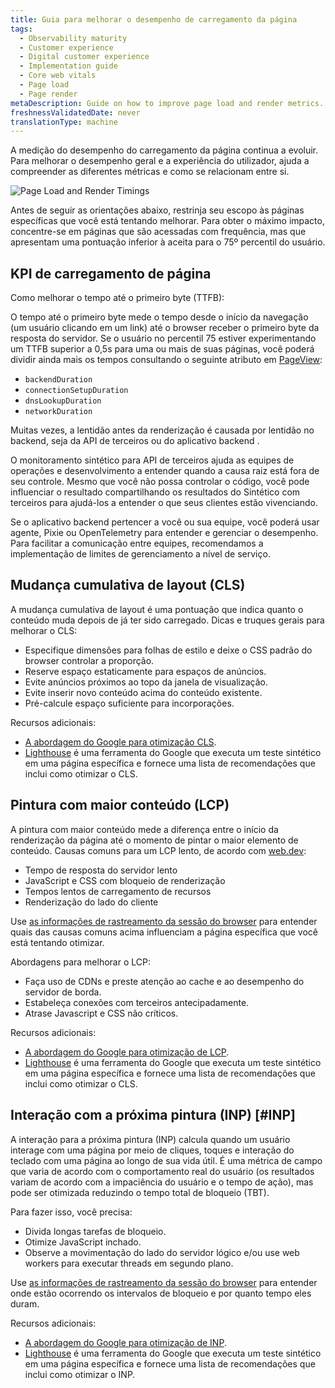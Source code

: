 ```yaml
---
title: Guia para melhorar o desempenho de carregamento da página
tags:
  - Observability maturity
  - Customer experience
  - Digital customer experience
  - Implementation guide
  - Core web vitals
  - Page load
  - Page render
metaDescription: Guide on how to improve page load and render metrics.
freshnessValidatedDate: never
translationType: machine
---
```


A medição do desempenho do carregamento da página continua a evoluir. Para melhorar o desempenho geral e a experiência do utilizador, ajuda a compreender as diferentes métricas e como se relacionam entre si.

<img
  title="Page Load and Render Timings"
  alt="Page Load and Render Timings"
  src="/images/cx_diagram_page_load_render_timings.webp"
/>

Antes de seguir as orientações abaixo, restrinja seu escopo às páginas específicas que você está tentando melhorar. Para obter o máximo impacto, concentre-se em páginas que são acessadas com frequência, mas que apresentam uma pontuação inferior à aceita para o 75º percentil do usuário.

## KPI de carregamento de página

Como melhorar o tempo até o primeiro byte (TTFB):

O tempo até o primeiro byte mede o tempo desde o início da navegação (um usuário clicando em um link) até o browser receber o primeiro byte da resposta do servidor. Se o usuário no percentil 75 estiver experimentando um TTFB superior a 0,5s para uma ou mais de suas páginas, você poderá dividir ainda mais os tempos consultando o seguinte atributo em [PageView](/attribute-dictionary/?dataSource=Browser+agent&event=PageView):

* `backendDuration`
* `connectionSetupDuration`
* `dnsLookupDuration`
* `networkDuration`

Muitas vezes, a lentidão antes da renderização é causada por lentidão no backend, seja da API de terceiros ou do aplicativo backend .

O monitoramento sintético para API de terceiros ajuda as equipes de operações e desenvolvimento a entender quando a causa raiz está fora de seu controle. Mesmo que você não possa controlar o código, você pode influenciar o resultado compartilhando os resultados do Sintético com terceiros para ajudá-los a entender o que seus clientes estão vivenciando.

Se o aplicativo backend pertencer a você ou sua equipe, você poderá usar <InlinePopover type="apm"/>agente, Pixie ou OpenTelemetry para entender e gerenciar o desempenho. Para facilitar a comunicação entre equipes, recomendamos a implementação de limites de gerenciamento a nível de serviço.

## Mudança cumulativa de layout (CLS)

A mudança cumulativa de layout é uma pontuação que indica quanto o conteúdo muda depois de já ter sido carregado. Dicas e truques gerais para melhorar o CLS:

* Especifique dimensões para folhas de estilo e deixe o CSS padrão do browser controlar a proporção.
* Reserve espaço estaticamente para espaços de anúncios.
* Evite anúncios próximos ao topo da janela de visualização.
* Evite inserir novo conteúdo acima do conteúdo existente.
* Pré-calcule espaço suficiente para incorporações.

Recursos adicionais:

* [A abordagem do Google para otimização CLS](https://web.dev/optimize-cls/).
* [Lighthouse](https://developers.google.com/web/tools/lighthouse) é uma ferramenta do Google que executa um teste sintético em uma página específica e fornece uma lista de recomendações que inclui como otimizar o CLS.

## Pintura com maior conteúdo (LCP)

A pintura com maior conteúdo mede a diferença entre o início da renderização da página até o momento de pintar o maior elemento de conteúdo. Causas comuns para um LCP lento, de acordo com [web.dev](https://web.dev):

* Tempo de resposta do servidor lento
* JavaScript e CSS com bloqueio de renderização
* Tempos lentos de carregamento de recursos
* Renderização do lado do cliente

Use [as informações de rastreamento da sessão do browser](/docs/browser/browser-monitoring/browser-pro-features/session-traces-explore-webpages-life-cycle/) para entender quais das causas comuns acima influenciam a página específica que você está tentando otimizar.

Abordagens para melhorar o LCP:

* Faça uso de CDNs e preste atenção ao cache e ao desempenho do servidor de borda.
* Estabeleça conexões com terceiros antecipadamente.
* Atrase Javascript e CSS não críticos.

Recursos adicionais:

* [A abordagem do Google para otimização de LCP](https://web.dev/optimize-lcp/).
* [Lighthouse](https://developers.google.com/web/tools/lighthouse) é uma ferramenta do Google que executa um teste sintético em uma página específica e fornece uma lista de recomendações que inclui como otimizar o CLS.

## Interação com a próxima pintura (INP) [#INP]

A interação para a próxima pintura (INP) calcula quando um usuário interage com uma página por meio de cliques, toques e interação do teclado com uma página ao longo de sua vida útil. É uma métrica de campo que varia de acordo com o comportamento real do usuário (os resultados variam de acordo com a impaciência do usuário e o tempo de ação), mas pode ser otimizada reduzindo o tempo total de bloqueio (TBT).

Para fazer isso, você precisa:

* Divida longas tarefas de bloqueio.
* Otimize JavaScript inchado.
* Observe a movimentação do lado do servidor lógico e/ou use web workers para executar threads em segundo plano.

Use [as informações de rastreamento da sessão do browser](/docs/browser/browser-monitoring/browser-pro-features/session-traces-explore-webpages-life-cycle/) para entender onde estão ocorrendo os intervalos de bloqueio e por quanto tempo eles duram.

Recursos adicionais:

* [A abordagem do Google para otimização de INP](https://web.dev/articles/optimize-inp).
* [Lighthouse](https://developers.google.com/web/tools/lighthouse) é uma ferramenta do Google que executa um teste sintético em uma página específica e fornece uma lista de recomendações que inclui como otimizar o INP.
